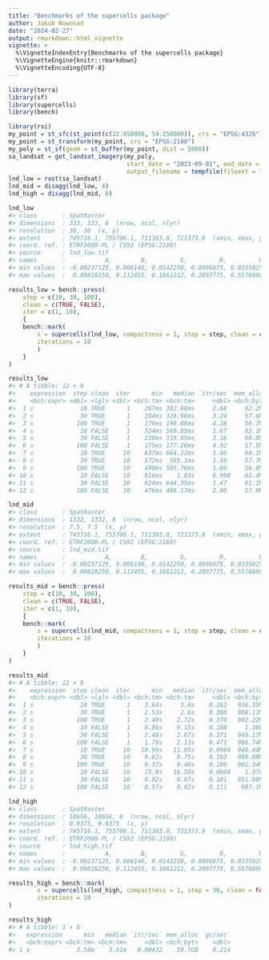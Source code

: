```yaml
---
title: "Benchmarks of the supercells package"
author: Jakub Nowosad
date: "2024-02-27"
output: rmarkdown::html_vignette
vignette: >
  %\VignetteIndexEntry{Benchmarks of the supercells package}
  %\VignetteEngine{knitr::rmarkdown}
  %\VignetteEncoding{UTF-8}
---
```







```r
library(terra)
library(sf)
library(supercells)
library(bench)
```


```r
library(rsi)
my_point = st_sfc(st_point(c(22.850000, 54.250000)), crs = "EPSG:4326")
my_point = st_transform(my_point, crs = "EPSG:2180")
my_poly = st_sf(geom = st_buffer(my_point, dist = 5000))
sa_landsat = get_landsat_imagery(my_poly,
                                 start_date = "2023-09-01", end_date = "2023-10-31",
                                 output_filename = tempfile(fileext = ".tif"))
lnd_low = rast(sa_landsat)
lnd_mid = disagg(lnd_low, 4)
lnd_high = disagg(lnd_mid, 8)
```






```r
lnd_low
#> class       : SpatRaster 
#> dimensions  : 333, 333, 8  (nrow, ncol, nlyr)
#> resolution  : 30, 30  (x, y)
#> extent      : 745716.1, 755706.1, 711383.8, 721373.8  (xmin, xmax, ymin, ymax)
#> coord. ref. : ETRF2000-PL / CS92 (EPSG:2180) 
#> source      : lnd_low.tif 
#> names       :           A,        B,         G,         R,         N,      S1, ... 
#> min values  : -0.00237125, 0.006140, 0.0142250, 0.0096875, 0.0335025, 0.01516, ... 
#> max values  :  0.09818250, 0.112455, 0.1661212, 0.2097775, 0.5576800, 0.41105, ...
```


```r
results_low = bench::press(
    step = c(10, 30, 100),
    clean = c(TRUE, FALSE),
    iter = c(1, 10),
    {
    bench::mark(
        s = supercells(lnd_low, compactness = 1, step = step, clean = clean, iter = iter),
        iterations = 10
        )
    }
)
```






```r
results_low
#> # A tibble: 12 × 9
#>    expression  step clean  iter      min   median `itr/sec` mem_alloc `gc/sec`
#>    <bch:expr> <dbl> <lgl> <dbl> <bch:tm> <bch:tm>     <dbl> <bch:byt>    <dbl>
#>  1 s             10 TRUE      1    267ms 382.88ms     2.68     62.2MB     8.85
#>  2 s             30 TRUE      1    194ms 328.96ms     3.24     57.6MB     9.08
#>  3 s            100 TRUE      1    179ms 196.08ms     4.28     56.7MB     9.85
#>  4 s             10 FALSE     1    524ms 569.85ms     1.67     82.1MB     6.53
#>  5 s             30 FALSE     1    238ms 319.95ms     3.16     60.8MB     7.59
#>  6 s            100 FALSE     1    175ms 177.26ms     4.92     57.5MB     8.86
#>  7 s             10 TRUE     10    637ms 664.22ms     1.46     60.1MB     2.78
#>  8 s             30 TRUE     10    572ms  585.1ms     1.56     57.7MB     2.96
#>  9 s            100 TRUE     10    490ms 505.76ms     1.80     56.8MB     3.78
#> 10 s             10 FALSE    10    916ms    1.03s     0.990    82.4MB     3.86
#> 11 s             30 FALSE    10    624ms 644.35ms     1.47     61.1MB     2.79
#> 12 s            100 FALSE    10    476ms 486.17ms     2.00     57.9MB     3.40
```


```r
lnd_mid
#> class       : SpatRaster 
#> dimensions  : 1332, 1332, 8  (nrow, ncol, nlyr)
#> resolution  : 7.5, 7.5  (x, y)
#> extent      : 745716.1, 755706.1, 711383.8, 721373.8  (xmin, xmax, ymin, ymax)
#> coord. ref. : ETRF2000-PL / CS92 (EPSG:2180) 
#> source      : lnd_mid.tif 
#> names       :           A,        B,         G,         R,         N,      S1, ... 
#> min values  : -0.00237125, 0.006140, 0.0142250, 0.0096875, 0.0335025, 0.01516, ... 
#> max values  :  0.09818250, 0.112455, 0.1661212, 0.2097775, 0.5576800, 0.41105, ...
```


```r
results_mid = bench::press(
    step = c(10, 30, 100),
    clean = c(TRUE, FALSE),
    iter = c(1, 10),
    {
    bench::mark(
        s = supercells(lnd_mid, compactness = 1, step = step, clean = clean, iter = iter),
        iterations = 10
        )
    }
)
```






```r
results_mid
#> # A tibble: 12 × 9
#>    expression  step clean  iter      min   median `itr/sec` mem_alloc `gc/sec`
#>    <bch:expr> <dbl> <lgl> <dbl> <bch:tm> <bch:tm>     <dbl> <bch:byt>    <dbl>
#>  1 s             10 TRUE      1    3.64s     3.8s    0.262   936.35MB    1.54 
#>  2 s             30 TRUE      1    2.53s     2.6s    0.380   908.11MB    1.75 
#>  3 s            100 TRUE      1    2.49s    2.72s    0.370   902.22MB    2.41 
#>  4 s             10 FALSE     1    8.86s    9.15s    0.108     1.36GB    1.94 
#>  5 s             30 FALSE     1    2.48s    2.67s    0.371   949.17MB    1.41 
#>  6 s            100 FALSE     1    1.79s    2.13s    0.471   906.74MB    1.84 
#>  7 s             10 TRUE     10   10.99s   11.05s    0.0904  940.44MB    0.443
#>  8 s             30 TRUE     10    9.62s    9.75s    0.103   909.09MB    0.329
#>  9 s            100 TRUE     10    9.37s    9.48s    0.106   902.34MB    0.327
#> 10 s             10 FALSE    10    15.9s   16.58s    0.0604    1.37GB    1.33 
#> 11 s             30 FALSE    10    9.82s    9.87s    0.101   951.88MB    0.456
#> 12 s            100 FALSE    10    8.57s    9.02s    0.111    907.1MB    0.411
```


```r
lnd_high
#> class       : SpatRaster 
#> dimensions  : 10656, 10656, 8  (nrow, ncol, nlyr)
#> resolution  : 0.9375, 0.9375  (x, y)
#> extent      : 745716.1, 755706.1, 711383.8, 721373.8  (xmin, xmax, ymin, ymax)
#> coord. ref. : ETRF2000-PL / CS92 (EPSG:2180) 
#> source      : lnd_high.tif 
#> names       :           A,        B,         G,         R,         N,      S1, ... 
#> min values  : -0.00237125, 0.006140, 0.0142250, 0.0096875, 0.0335025, 0.01516, ... 
#> max values  :  0.09818250, 0.112455, 0.1661212, 0.2097775, 0.5576800, 0.41105, ...
```


```r
results_high = bench::mark(
        s = supercells(lnd_high, compactness = 1, step = 30, clean = FALSE, iter = 1),
        iterations = 10
)
```






```r
results_high
#> # A tibble: 1 × 6
#>   expression      min   median `itr/sec` mem_alloc `gc/sec`
#>   <bch:expr> <bch:tm> <bch:tm>     <dbl> <bch:byt>    <dbl>
#> 1 s             3.54m    3.61m   0.00432    59.7GB    0.214
```

  <!-- If you are benchmarking parallel code you must set `memory = FALSE`. -->












